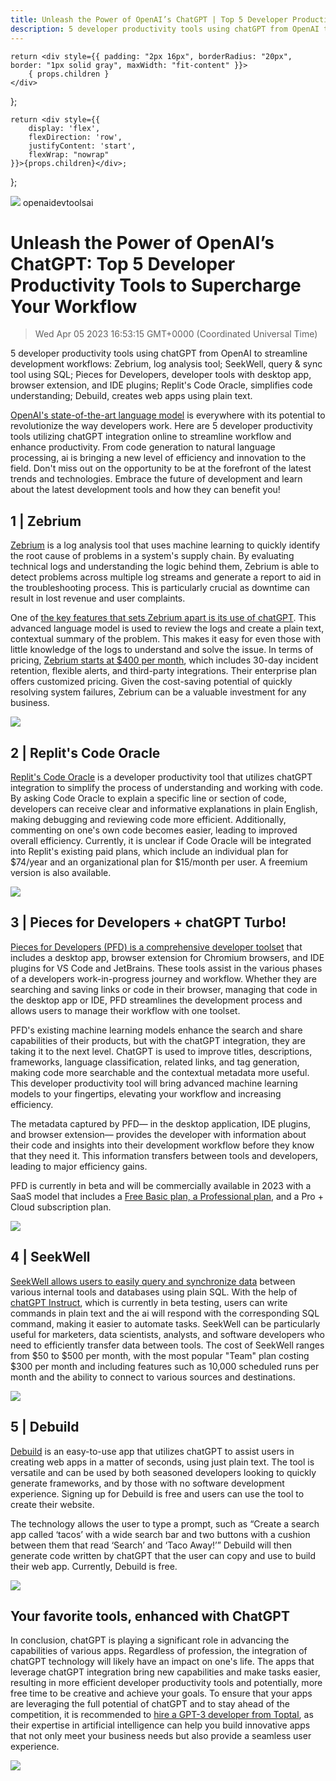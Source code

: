 ```yaml
---
title: Unleash the Power of OpenAI’s ChatGPT | Top 5 Developer Productivity Tools to Supercharge Your Workflow
description: 5 developer productivity tools using chatGPT from OpenAI to streamline development workflows | Zebrium, log analysis tool; SeekWell, query & sync tool using SQL; Pieces for Developers, developer tools with desktop app, browser extension, and IDE plugins; Replit's Code Oracle, simplifies code understanding; Debuild, creates web apps using plain text.
---
```


    return <div style={{ padding: "2px 16px", borderRadius: "20px", border: "1px solid gray", maxWidth: "fit-content" }}>
        { props.children }
    </div>
};

    return <div style={{
        display: 'flex',
        flexDirection: 'row',
        justifyContent: 'start',
        flexWrap: "nowrap"
    }}>{props.children}</div>;

};

<link rel="canonical" href="https://code.pieces.app/blog/unleash-the-power-of-openais-chatgpt-top-5-developer-productivity-tools-to-supercharge-your-workflow" />

![](https://uploads-ssl.webflow.com/6143afec68f555387049efb3/63dbd3b9a6337e6ecc660042_chatgpt_15b0fc53864ba06921157a5d87c397cd_2000.jpeg)
<GridFlexRow><Tag>openai</Tag><Tag>devtools</Tag><Tag>ai</Tag></GridFlexRow>

# Unleash the Power of OpenAI’s ChatGPT: Top 5 Developer Productivity Tools to Supercharge Your Workflow
> Wed Apr 05 2023 16:53:15 GMT+0000 (Coordinated Universal Time)

5 developer productivity tools using chatGPT from OpenAI to streamline development workflows: Zebrium, log analysis tool; SeekWell, query &amp; sync tool using SQL; Pieces for Developers, developer tools with desktop app, browser extension, and IDE plugins; Replit's Code Oracle, simplifies code understanding; Debuild, creates web apps using plain text.

<a href="https://chat.openai.com/chat" target="_blank" rel="noopener noreferrer">OpenAI's state-of-the-art language model</a> is everywhere with its potential to revolutionize the way developers work. Here are 5 developer productivity tools utilizing chatGPT integration online to streamline workflow and enhance productivity. From code generation to natural language processing, ai is bringing a new level of efficiency and innovation to the field. Don't miss out on the opportunity to be at the forefront of the latest trends and technologies. Embrace the future of development and learn about the latest development tools and how they can benefit you!

## 1 | Zebrium

<a href="https://www.zebrium.com/product" target="_blank" rel="noopener noreferrer">Zebrium</a> is a log analysis tool that uses machine learning to quickly identify the root cause of problems in a system's supply chain. By evaluating technical logs and understanding the logic behind them, Zebrium is able to detect problems across multiple log streams and generate a report to aid in the troubleshooting process. This is particularly crucial as downtime can result in lost revenue and user complaints.

One of <a href="https://www.zebrium.com/blog/real-world-examples-of-gpt-3-plain-language-root-cause-summaries-zebrium?hsCtaTracking=25d77ce0-e943-4950-9f31-c644d26fa79f%7C043db473-214f-4c9a-b44b-24de1cca81f2" target="_blank" rel="noopener noreferrer">the key features that sets Zebrium apart is its use of chatGP</a><a href="https://www.zebrium.com/blog/real-world-examples-of-gpt-3-plain-language-root-cause-summaries-zebrium?hsCtaTracking=25d77ce0-e943-4950-9f31-c644d26fa79f%7C043db473-214f-4c9a-b44b-24de1cca81f2" target="_blank" rel="noopener noreferrer">T</a>. This advanced language model is used to review the logs and create a plain text, contextual summary of the problem. This makes it easy for even those with little knowledge of the logs to understand and solve the issue.
In terms of pricing, <a href="https://www.zebrium.com/pricing" target="_blank" rel="noopener noreferrer">Zebrium starts at $400 per month</a>, which includes 30-day incident retention, flexible alerts, and third-party integrations. Their enterprise plan offers customized pricing. Given the cost-saving potential of quickly resolving system failures, Zebrium can be a valuable investment for any business.

![](https://uploads-ssl.webflow.com/6143afec68f555387049efb3/63dbd3baa6337e5e4a6600b2_image2_d3c1e275846d9fbb4ddaa2c730c885fc_800.png)

## 2 | Replit's Code Oracle

<a href="https://gpt3demo.com/apps/repl-it" target="_blank" rel="noopener noreferrer">Replit's Code Oracle</a> is a developer productivity tool that utilizes chatGPT integration to simplify the process of understanding and working with code. By asking Code Oracle to explain a specific line or section of code, developers can receive clear and informative explanations in plain English, making debugging and reviewing code more efficient. Additionally, commenting on one's own code becomes easier, leading to improved overall efficiency. Currently, it is unclear if Code Oracle will be integrated into Replit's existing paid plans, which include an individual plan for $74/year and an organizational plan for $15/month per user. A freemium version is also available.

![](https://uploads-ssl.webflow.com/6143afec68f555387049efb3/63dbd3baa6337e8419660084_image4_99a65dc7246ef487c78be73f3f73bfc3_800.jp)

## 3 | Pieces for Developers + chatGPT Turbo!

<a href="https://code.pieces.app/plugins" target="_blank" rel="noopener noreferrer">Pieces for Developers (PFD)  is a comprehensive developer toolset</a> that includes a desktop app, browser extension for Chromium browsers, and IDE plugins for VS Code and JetBrains. These tools assist in the various phases of a developers work-in-progress journey and workflow. Whether they are searching and saving links or code in their browser, managing that code in the desktop app or IDE, PFD streamlines the development process and allows users to manage their workflow with one toolset.

PFD's existing machine learning models enhance the search and share capabilities of their products, but with the chatGPT integration, they are taking it to the next level. ChatGPT is used to improve titles, descriptions, frameworks, language classification, related links, and tag generation, making code more searchable and the contextual metadata more useful. This developer productivity tool will bring advanced machine learning models to your fingertips, elevating your workflow and increasing efficiency.

The metadata captured by PFD— in the desktop application, IDE plugins, and browser extension— provides the developer with information about their code and insights into their development workflow before they know that they need it. This information transfers between tools and developers, leading to major efficiency gains.

PFD is currently in beta and will be commercially available in 2023 with a SaaS model that includes a <a href="https://code.pieces.app/pricing" target="_blank" rel="noopener noreferrer">Free Basic plan, a Professional plan</a>, and a Pro + Cloud subscription plan.

![](https://uploads-ssl.webflow.com/6143afec68f555387049efb3/63dbd3baa6337edee16600a1_GPT_ENRICHED_CONTEXT_1333ee820b98c98fd64802d0321f6dce.gif)

## 4 | SeekWell
<a href="https://www.seekwell.io/#features" target="_blank" rel="noopener noreferrer">SeekWell allows users to easily query and synchronize data</a> between various internal tools and databases using plain SQL. With the help of <a href="https://blog.seekwell.io/gpt3" target="_blank" rel="noopener noreferrer">chatGPT Instruct</a>, which is currently in beta testing, users can write commands in plain text and the ai will respond with the corresponding SQL command, making it easier to automate tasks. SeekWell can be particularly useful for marketers, data scientists, analysts, and software developers who need to efficiently transfer data between tools. The cost of SeekWell ranges from $50 to $500 per month, with the most popular "Team" plan costing $300 per month and including features such as 10,000 scheduled runs per month and the ability to connect to various sources and destinations.

![](https://uploads-ssl.webflow.com/6143afec68f555387049efb3/63dbf2aeed3e4c5e423c6f76_seekwell_2eb69a711459632e215d7bb7554a9b24.gif)

## 5 | Debuild
<a href="https://debuild.app/" target="_blank" rel="noopener noreferrer">Debuild</a> is an easy-to-use app that utilizes chatGPT to assist users in creating web apps in a matter of seconds, using just plain text. The tool is versatile and can be used by both seasoned developers looking to quickly generate frameworks, and by those with no software development experience. Signing up for Debuild is free and users can use the tool to create their website.

The technology allows the user to type a prompt, such as “Create a search app called ‘tacos’ with a wide search bar and two buttons with a cushion between them that read ‘Search’ and ‘Taco Away!’” Debuild will then generate code written by chatGPT that the user can copy and use to build their web app. Currently, Debuild is free.

![](https://uploads-ssl.webflow.com/6143afec68f555387049efb3/63dbd3b9a6337e7d39660060_image1_e316c235c4c3348db8b831d40f84fbff_800.jpg)

## Your favorite tools, enhanced with ChatGPT
In conclusion, chatGPT is playing a significant role in advancing the capabilities of various apps. Regardless of profession, the integration of chatGPT technology will likely have an impact on one's life. The apps that leverage chatGPT integration bring new capabilities and make tasks easier, resulting in more efficient developer productivity tools and potentially, more free time to be creative and achieve your goals. To ensure that your apps are leveraging the full potential of chatGPT and to stay ahead of the competition, it is recommended to <a href="https://www.toptal.com/gpt-3">hire a GPT-3 developer from Toptal</a>, as their expertise in artificial intelligence can help you build innovative apps that not only meet your business needs but also provide a seamless user experience.

![](387049efb3/641db6aef30500791645f1f1_untitled-drawing_aa7e667ac1af53b336663ab291af20bd_800.png)
